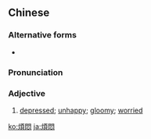 {{also|烦闷}}
==Chinese==
{{zh-forms|s=烦闷}}

===Alternative forms===
* {{zh-l|煩懣}}

===Pronunciation===
{{zh-pron
|m=fánmèn
|c=faan4 mun6
|cat=a
}}

===Adjective===
{{zh-adj}}

# [[depressed]]; [[unhappy]]; [[gloomy]]; [[worried]]

[[ko:煩悶]]
[[ja:煩悶]]